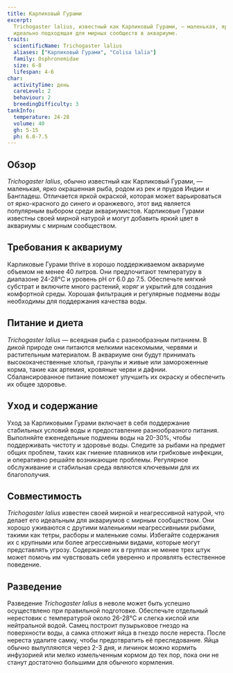 ```yaml
---
title: Карликовый Гурами
excerpt:
  Trichogaster lalius, известный как Карликовый Гурами, — маленькая, ярко окрашенная рыба с насыщенными оттенками,
  идеально подходящая для мирных сообществ в аквариуме.
traits:
  scientificName: Trichogaster lalius
  aliases: ["Карликовый Гурами", "Colisa lalia"]
  family: Osphronemidae
  size: 6-8
  lifespan: 4-6
char:
  activityTime: день
  careLevel: 2
  behaviour: 2
  breedingDifficulty: 3
tankInfo:
  temperature: 24-28
  volume: 40
  gh: 5-15
  ph: 6.0-7.5
---
```


## Обзор

_Trichogaster lalius_, обычно известный как Карликовый Гурами, — маленькая, ярко окрашенная рыба, родом из рек и прудов
Индии и Бангладеш. Отличается яркой окраской, которая может варьироваться от ярко-красного до синего и оранжевого, этот
вид является популярным выбором среди аквариумистов. Карликовые Гурами известны своей мирной натурой и могут добавить
яркий цвет в аквариумы с мирным сообществом.

## Требования к аквариуму

Карликовые Гурами thrive в хорошо поддерживаемом аквариуме объемом не менее 40 литров. Они предпочитают температуру в
диапазоне 24-28°C и уровень pH от 6.0 до 7.5. Обеспечьте мягкий субстрат и включите много растений, коряг и укрытий для
создания комфортной среды. Хорошая фильтрация и регулярные подмены воды необходимы для поддержания качества воды.

## Питание и диета

_Trichogaster lalius_ — всеядная рыба с разнообразным питанием. В дикой природе они питаются мелкими насекомыми, червями
и растительным материалом. В аквариуме они будут принимать высококачественные хлопья, гранулы и живые или замороженные
корма, такие как артемия, кровяные черви и дафнии. Сбалансированное питание поможет улучшить их окраску и обеспечить их
общее здоровье.

## Уход и содержание

Уход за Карликовыми Гурами включает в себя поддержание стабильных условий воды и предоставление разнообразного питания.
Выполняйте еженедельные подмены воды на 20-30%, чтобы поддерживать чистоту и здоровье воды. Следите за рыбами на предмет
общих проблем, таких как гниение плавников или грибковые инфекции, и оперативно решайте возникающие проблемы. Регулярное
обслуживание и стабильная среда являются ключевыми для их благополучия.

## Совместимость

_Trichogaster lalius_ известен своей мирной и неагрессивной натурой, что делает его идеальным для аквариумов с мирным
сообществом. Они хорошо уживаются с другими маленькими неагрессивными рыбами, такими как тетры, расборы и маленькие
сомы. Избегайте содержания их с крупными или более агрессивными видами, которые могут представлять угрозу. Содержание их
в группах не менее трех штук может помочь им чувствовать себя уверенно и проявлять естественное поведение.

## Разведение

Разведение _Trichogaster lalius_ в неволе может быть успешно осуществлено при правильной подготовке. Обеспечьте
отдельный нерестовик с температурой около 26-28°C и слегка кислой или нейтральной водой. Самец построит пузырьковое
гнездо на поверхности воды, а самка отложит яйца в гнездо после нереста. После нереста удалите самку, чтобы
предотвратить её преследование. Яйца обычно вылупляются через 2-3 дня, и личинок можно кормить инфузорией или мелко
измельченным кормом до тех пор, пока они не станут достаточно большими для обычного кормления.
